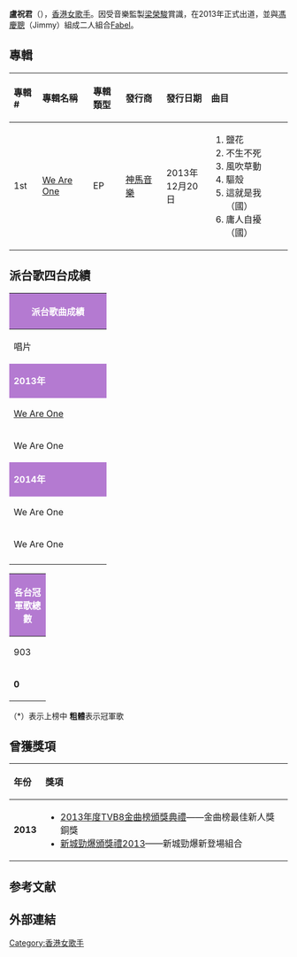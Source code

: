 {{Veil|time=2015-09-12T07:15:15+00:00}}
{{merge to|Fabel|discuss=Talk:Fabel#请求与盧祝君合并|time=2014-07-01T04:05:35+00:00}}
{{Expand|time=2013-12-17T02:51:19+00:00}}
{{藝人
| 姓名 = 盧祝君
| 類型 = 女歌手
| 羅馬拼音 = Lo Chuk Kwan
| 暱稱 = LoLo
| 出生日期 = 
| 出生地點 = 
| 職業 = [[歌手|歌手]]
| 語言 = [[粵語|粵語]]、[[英語|英語]]
| 音樂類型 = [[電子音樂|電子音樂]]
| 演奏樂器 = 
| 出道地點 = {{HKG}}
| 出道日期 = {{start date and age|2013}}
| 出道作 = 《鹽花》
| 代表作 = 《自戀自在》
| 活躍年代 = 2013年－
| 唱片公司 = [[神馬音樂|神馬音樂]]（2013年－）
| 經紀公司 = [[神馬音樂|神馬音樂]]（2013年－）
| 相關團體 = [[Fabel|Fabel]]
}}

'''盧祝君'''（{{lang-en|Lolo Lo Chuk Kwan}}），[[香港|香港]][[女歌手|女歌手]]。因受音樂監製[[梁榮駿|梁榮駿]]賞識，在2013年正式出道，並與[[馮慶聰|馮慶聰]]（Jimmy）組成二人組合[[Fabel|Fabel]]。

== 專輯 ==
{| class="wikitable"
!align="left" width="75px"| 專輯 #
!align="left" width="230px"| 專輯名稱
!align="left" width="120px"| 專輯類型
!align="left" width="200px"| 發行商
!align="left" width="145px"| 發行日期
!align="left" width="320px"| 曲目
|-
!  1st
! [[We_Are_One|We Are One]] 
| EP
| [[神馬音樂|神馬音樂]]
| 2013年12月20日
| {{HideH|曲目}}
# 鹽花
# 不生不死
# 風吹草動
# 驅殼
# 這就是我（國）
# 庸人自擾（國）
{{HideF}}
|}

== 派台歌四台成績 ==
{| class="wikitable" cellpadding="1"
|-
! style="background:#B47AD1; color:white" colspan="7" | '''派台歌曲成績'''
|-
| width="160"| 唱片 || width="160"| 歌曲 || width="50"| 903 || width="50"| RTHK || width="50"| 997 || width="50"| TVB || width="160"| 備註
|-
! style="background:#B47AD1; color:white" colspan="7" | '''2013年'''
|-
| [[We_Are_One_(專輯)|We Are One]] || 鹽花 || 9 || - || 3 || 5 || 
|-
| We Are One || 風吹草動 || - || 13 || 5 || 5 || 
|-
! style="background:#B47AD1; color:white" colspan="7" | '''2014年'''
|-
| We Are One || 不生不死 || 7 || 8 || 5 || 9 || 
|-
| We Are One || 庸人自擾 || - || - || - || - || 曾於2013年派往TVB8<br>新城國語力：4
|-
|  || 自戀自在 || 6 || '''1''' || '''1''' || 3 || 與[[盧巧音|盧巧音]]合唱
|}
{| class="wikitable" cellpadding="1"
|-
! style="background:#B47AD1; color:white" colspan="5" | '''各台冠軍歌總數'''
|-
| width="50"| 903 || width="50"| RTHK || width="50"| 997 || width="50"| TVB || width="160"| 備註
|-
| '''0''' || '''1''' || '''1''' || '''0''' || '''四台冠軍歌總數：0'''
|}

（*）表示上榜中
'''粗體'''表示冠軍歌

== 曾獲獎項 ==
{|class="wikitable" width="700px"
!align="left"|年份
!align="left"|獎項
|-
!align="center"|'''2013'''
|align="left"|
*[[2013年度TVB8金曲榜頒獎典禮|2013年度TVB8金曲榜頒獎典禮]]——金曲榜最佳新人獎銅獎
*[[新城勁爆頒獎禮2013|新城勁爆頒獎禮2013]]——新城勁爆新登場組合
|}

== 参考文献 ==
{{reflist}}

==外部連結==
<!-- ------ 請注意 -----
非官方成立的歌迷/影迷/支援者網站、網頁、部落格、論壇等的連結，以及YouTube、Google Video之類的影像連結並不適合放在維基百科條目裡，請參考「Wikipedia:不適合維基百科的文章」。 -->


[[Category:香港女歌手|Category:香港女歌手]]